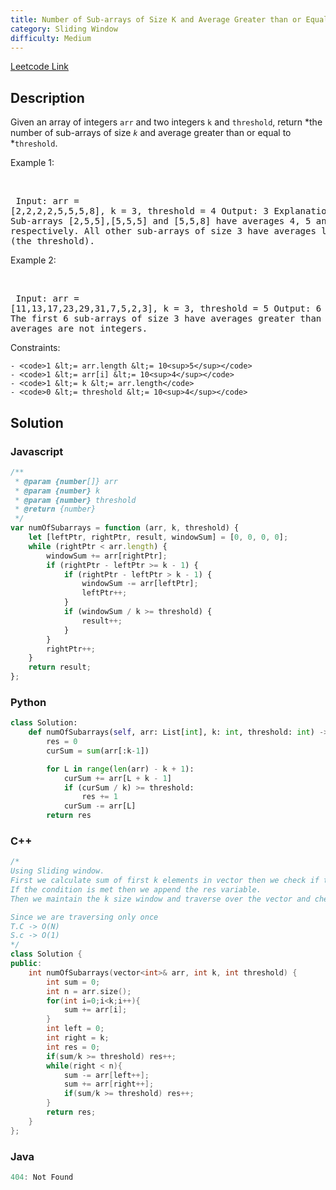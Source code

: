 ```yaml
---
title: Number of Sub-arrays of Size K and Average Greater than or Equal to Threshold
category: Sliding Window
difficulty: Medium
---
```


<Callout>

[Leetcode Link](https://leetcode.com/problems/number-of-sub-arrays-of-size-k-and-average-greater-than-or-equal-to-threshold)

</Callout>

## Description
Given an array of integers <code>arr</code> and two integers <code>k</code> and <code>threshold</code>, return *the number of sub-arrays of size *<code>k</code>* and average greater than or equal to *<code>threshold</code>.

 
Example 1:

<br /><pre className="overflow-x-auto">
Input: arr = [2,2,2,2,5,5,5,8], k = 3, threshold = 4
Output: 3
Explanation: Sub-arrays [2,5,5],[5,5,5] and [5,5,8] have averages 4, 5 and 6 respectively. All other sub-arrays of size 3 have averages less than 4 (the threshold).
</pre>

Example 2:

<br /><pre className="overflow-x-auto">
Input: arr = [11,13,17,23,29,31,7,5,2,3], k = 3, threshold = 5
Output: 6
Explanation: The first 6 sub-arrays of size 3 have averages greater than 5. Note that averages are not integers.
</pre>

 
Constraints:


	- <code>1 &lt;= arr.length &lt;= 10<sup>5</sup></code>
	- <code>1 &lt;= arr[i] &lt;= 10<sup>4</sup></code>
	- <code>1 &lt;= k &lt;= arr.length</code>
	- <code>0 &lt;= threshold &lt;= 10<sup>4</sup></code>



## Solution

### Javascript
```javascript
/**
 * @param {number[]} arr
 * @param {number} k
 * @param {number} threshold
 * @return {number}
 */
var numOfSubarrays = function (arr, k, threshold) {
    let [leftPtr, rightPtr, result, windowSum] = [0, 0, 0, 0];
    while (rightPtr < arr.length) {
        windowSum += arr[rightPtr];
        if (rightPtr - leftPtr >= k - 1) {
            if (rightPtr - leftPtr > k - 1) {
                windowSum -= arr[leftPtr];
                leftPtr++;
            }
            if (windowSum / k >= threshold) {
                result++;
            }
        }
        rightPtr++;
    }
    return result;
};

```
### Python
```python
class Solution:
    def numOfSubarrays(self, arr: List[int], k: int, threshold: int) -> int:
        res = 0
        curSum = sum(arr[:k-1])

        for L in range(len(arr) - k + 1):
            curSum += arr[L + k - 1]
            if (curSum / k) >= threshold:
                res += 1
            curSum -= arr[L]
        return res

```
### C++
```cpp
/*
Using Sliding window.
First we calculate sum of first k elements in vector then we check if the average is greater than or equal to the threshold.
If the condition is met then we append the res variable.
Then we maintain the k size window and traverse over the vector and check for the condition.

Since we are traversing only once
T.C -> O(N)
S.c -> O(1)
*/
class Solution {
public:
    int numOfSubarrays(vector<int>& arr, int k, int threshold) {
        int sum = 0;
        int n = arr.size();
        for(int i=0;i<k;i++){
            sum += arr[i];
        }
        int left = 0;
        int right = k;
        int res = 0;
        if(sum/k >= threshold) res++;
        while(right < n){
            sum -= arr[left++];
            sum += arr[right++];
            if(sum/k >= threshold) res++;
        }
        return res;
    }
};
```
### Java
```java
404: Not Found
```



